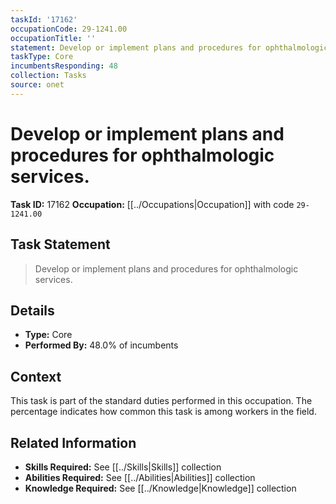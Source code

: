 ```yaml
---
taskId: '17162'
occupationCode: 29-1241.00
occupationTitle: ''
statement: Develop or implement plans and procedures for ophthalmologic services.
taskType: Core
incumbentsResponding: 48
collection: Tasks
source: onet
---
```

# Develop or implement plans and procedures for ophthalmologic services.

**Task ID:** 17162
**Occupation:** [[../Occupations|Occupation]] with code `29-1241.00`

## Task Statement

> Develop or implement plans and procedures for ophthalmologic services.

## Details

- **Type:** Core
- **Performed By:** 48.0% of incumbents

## Context

This task is part of the standard duties performed in this occupation. The percentage indicates how common this task is among workers in the field.

## Related Information

- **Skills Required:** See [[../Skills|Skills]] collection
- **Abilities Required:** See [[../Abilities|Abilities]] collection
- **Knowledge Required:** See [[../Knowledge|Knowledge]] collection
